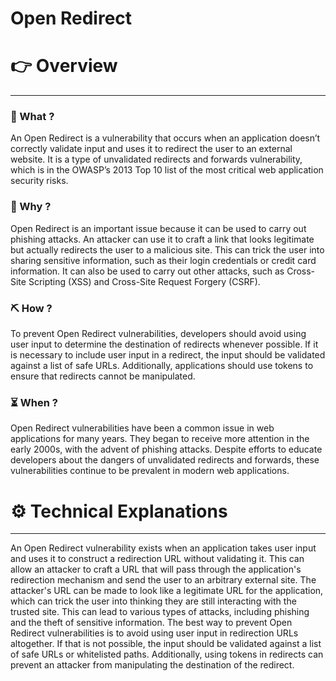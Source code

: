 # Open Redirect


# 👉 Overview

---

### 👀 What ?

An Open Redirect is a vulnerability that occurs when an application doesn’t correctly validate input and uses it to redirect the user to an external website. It is a type of unvalidated redirects and forwards vulnerability, which is in the OWASP’s 2013 Top 10 list of the most critical web application security risks.


### 🧐 Why ?

Open Redirect is an important issue because it can be used to carry out phishing attacks. An attacker can use it to craft a link that looks legitimate but actually redirects the user to a malicious site. This can trick the user into sharing sensitive information, such as their login credentials or credit card information. It can also be used to carry out other attacks, such as Cross-Site Scripting (XSS) and Cross-Site Request Forgery (CSRF).


### ⛏️ How ?

To prevent Open Redirect vulnerabilities, developers should avoid using user input to determine the destination of redirects whenever possible. If it is necessary to include user input in a redirect, the input should be validated against a list of safe URLs. Additionally, applications should use tokens to ensure that redirects cannot be manipulated.


### ⏳ When ?

Open Redirect vulnerabilities have been a common issue in web applications for many years. They began to receive more attention in the early 2000s, with the advent of phishing attacks. Despite efforts to educate developers about the dangers of unvalidated redirects and forwards, these vulnerabilities continue to be prevalent in modern web applications.


# ⚙️ Technical Explanations

---

An Open Redirect vulnerability exists when an application takes user input and uses it to construct a redirection URL without validating it. This can allow an attacker to craft a URL that will pass through the application's redirection mechanism and send the user to an arbitrary external site. The attacker's URL can be made to look like a legitimate URL for the application, which can trick the user into thinking they are still interacting with the trusted site. This can lead to various types of attacks, including phishing and the theft of sensitive information. The best way to prevent Open Redirect vulnerabilities is to avoid using user input in redirection URLs altogether. If that is not possible, the input should be validated against a list of safe URLs or whitelisted paths. Additionally, using tokens in redirects can prevent an attacker from manipulating the destination of the redirect.
